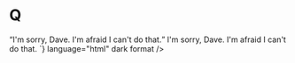 
<Meta title="Atoms/Inline Text/Q" />

# Q

<Unstyled>
   <q cite="https://www.imdb.com/title/tt0062622/quotes/qt0396921">I'm sorry, Dave. I'm afraid I can't do that.</q>
  <Source
    code={`
      <q cite="https://www.imdb.com/title/tt0062622/quotes/qt0396921">
        I'm sorry, Dave. I'm afraid I can't do that.
      </q>
    `}
    language="html"
    dark
    format
  />
</Unstyled>